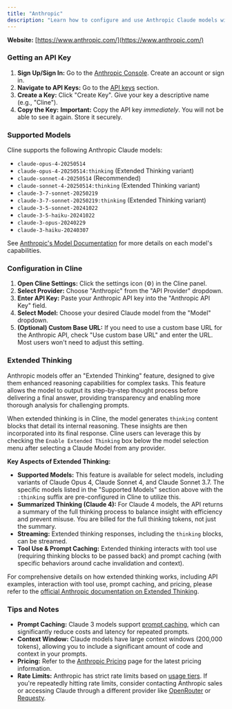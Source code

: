 ```yaml
---
title: "Anthropic"
description: "Learn how to configure and use Anthropic Claude models with clinesp. Covers API key setup, model selection, and advanced features like prompt caching."
---
```


**Website:** [https://www.anthropic.com/](https://www.anthropic.com/)

### Getting an API Key

1.  **Sign Up/Sign In:** Go to the [Anthropic Console](https://console.anthropic.com/). Create an account or sign in.
2.  **Navigate to API Keys:** Go to the [API keys](https://console.anthropic.com/settings/keys) section.
3.  **Create a Key:** Click "Create Key". Give your key a descriptive name (e.g., "Cline").
4.  **Copy the Key:** **Important:** Copy the API key _immediately_. You will not be able to see it again. Store it securely.

### Supported Models

Cline supports the following Anthropic Claude models:

-   `claude-opus-4-20250514`
-   `claude-opus-4-20250514:thinking` (Extended Thinking variant)
-   `claude-sonnet-4-20250514` (Recommended)
-   `claude-sonnet-4-20250514:thinking` (Extended Thinking variant)
-   `claude-3-7-sonnet-20250219`
-   `claude-3-7-sonnet-20250219:thinking` (Extended Thinking variant)
-   `claude-3-5-sonnet-20241022`
-   `claude-3-5-haiku-20241022`
-   `claude-3-opus-20240229`
-   `claude-3-haiku-20240307`

See [Anthropic's Model Documentation](https://docs.anthropic.com/en/docs/about-claude/models) for more details on each model's capabilities.

### Configuration in Cline

1.  **Open Cline Settings:** Click the settings icon (⚙️) in the Cline panel.
2.  **Select Provider:** Choose "Anthropic" from the "API Provider" dropdown.
3.  **Enter API Key:** Paste your Anthropic API key into the "Anthropic API Key" field.
4.  **Select Model:** Choose your desired Claude model from the "Model" dropdown.
5.  **(Optional) Custom Base URL:** If you need to use a custom base URL for the Anthropic API, check "Use custom base URL" and enter the URL. Most users won't need to adjust this setting.

### Extended Thinking

Anthropic models offer an "Extended Thinking" feature, designed to give them enhanced reasoning capabilities for complex tasks. This feature allows the model to output its step-by-step thought process before delivering a final answer, providing transparency and enabling more thorough analysis for challenging prompts.

When extended thinking is in Cline, the model generates `thinking` content blocks that detail its internal reasoning. These insights are then incorporated into its final response.
Cline users can leverage this by checking the `Enable Extended Thinking` box below the model selection menu after selecting a Claude Model from any provider.

**Key Aspects of Extended Thinking:**

-   **Supported Models:** This feature is available for select models, including variants of Claude Opus 4, Claude Sonnet 4, and Claude Sonnet 3.7. The specific models listed in the "Supported Models" section above with the `:thinking` suffix are pre-configured in Cline to utilize this.
-   **Summarized Thinking (Claude 4):** For Claude 4 models, the API returns a summary of the full thinking process to balance insight with efficiency and prevent misuse. You are billed for the full thinking tokens, not just the summary.
-   **Streaming:** Extended thinking responses, including the `thinking` blocks, can be streamed.
-   **Tool Use & Prompt Caching:** Extended thinking interacts with tool use (requiring thinking blocks to be passed back) and prompt caching (with specific behaviors around cache invalidation and context).

For comprehensive details on how extended thinking works, including API examples, interaction with tool use, prompt caching, and pricing, please refer to the [official Anthropic documentation on Extended Thinking](https://docs.anthropic.com/en/docs/build-with-claude/extended-thinking).

### Tips and Notes

-   **Prompt Caching:** Claude 3 models support [prompt caching](https://docs.anthropic.com/en/docs/build-with-claude/prompt-caching), which can significantly reduce costs and latency for repeated prompts.
-   **Context Window:** Claude models have large context windows (200,000 tokens), allowing you to include a significant amount of code and context in your prompts.
-   **Pricing:** Refer to the [Anthropic Pricing](https://www.anthropic.com/pricing) page for the latest pricing information.
-   **Rate Limits:** Anthropic has strict rate limits based on [usage tiers](https://docs.anthropic.com/en/api/rate-limits#requirements-to-advance-tier). If you're repeatedly hitting rate limits, consider contacting Anthropic sales or accessing Claude through a different provider like [OpenRouter](/provider-config/openrouter) or [Requesty](/provider-config/requesty).
